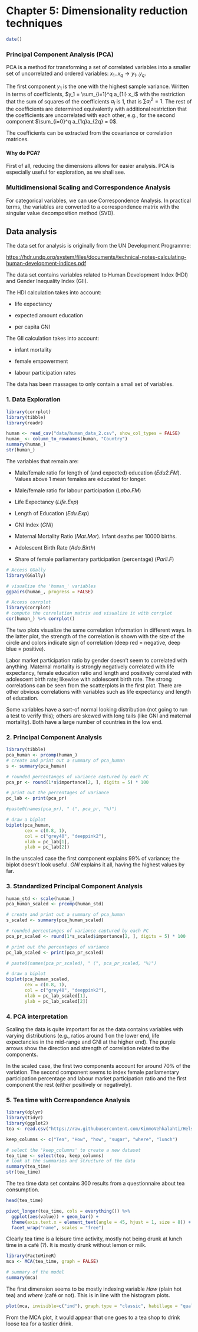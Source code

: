 # Chapter 5: Dimensionality reduction techniques

```r
date()
```

### Principal Component Analysis (PCA)

PCA is a method for transforming a set of correlated variables into a smaller set of uncorrelated and ordered variables: $x_1 .. x_q \to y_1 .. y_q$.

The first component $y_1$ is the one with the highest sample variance. Written in terms of coefficients, $y_1 = \sum_{i=1}^q a_{1i} x_i$ with the restriction that the sum of squares of the coefficients $a_i$ is 1, that is $\sum a_i^2 = 1$. The rest of the coefficients are determined equivalently with additional restriction that the coefficients are uncorrelated with each other, e.g., for the second component $\sum_{i=0}^q a_{1q}a_{2q} = 0$.

The coefficients can be extracted from the covariance or correlation matrices.

#### Why do PCA?

First of all, reducing the dimensions allows for easier analysis. PCA is especially useful for exploration, as we shall see.

### Multidimensional Scaling and Correspondence Analysis

For categorical variables, we can use Correspondence Analysis. In practical terms, the variables are converted to a correspondence matrix with the singular value decomposition method (SVD).

## Data analysis

The data set for analysis is originally from the UN Development Programme:

<https://hdr.undp.org/system/files/documents/technical-notes-calculating-human-development-indices.pdf>

The data set contains variables related to Human Development Index (HDI) and Gender Inequality Index (GII).

The HDI calculation takes into account:

-   life expectancy

-   expected amount education

-   per capita GNI

The GII calculation takes into account:

-   infant mortality

-   female empowerment

-   labour participation rates

The data has been massages to only contain a small set of variables.

### 1. Data Exploration

```r
library(corrplot)
library(tibble)
library(readr)

human <- read_csv("data/human_data_2.csv", show_col_types = FALSE)
human_ <- column_to_rownames(human, "Country")
summary(human_)
str(human_)
```

The variables that remain are:

-   Male/female ratio for length of (and expected) education (*Edu2.FM*). Values above 1 mean females are educated for longer.

-   Male/female ratio for labour participation (*Labo.FM*)

-   Life Expectancy (*Life.Exp*)

-   Length of Education (*Edu.Exp*)

-   GNI Index (*GNI*)

-   Maternal Mortality Ratio (*Mat.Mor*). Infant deaths per 10000 births.

-   Adolescent Birth Rate (*Ado.Birth*)

-   Share of female parliamentary participation (percentage) (*Parli.F*)

```r
# Access GGally
library(GGally)

# visualize the 'human_' variables
ggpairs(human_, progress = FALSE)
```

```r
# Access corrplot
library(corrplot)
# compute the correlation matrix and visualize it with corrplot
cor(human_) %>% corrplot()
```

The two plots visualize the same correlation information in different ways. In the latter plot, the strength of the correlation is shown with the size of the circle and colors indicate sign of correlation (deep red = negative, deep blue = positive).

Labor market participation ratio by gender doesn't seem to correlated with anything. Maternal mortality is strongly negatively correlated with life expectancy, female education ratio and length and positively correlated with adolescent birth rate; likewise with adolescent birth rate. The strong correlations can be seen from the scatterplots in the first plot. There are other obvious correlations with variables such as life expectancy and length of education.

Some variables have a sort-of normal looking distribution (not going to run a test to verify this); others are skewed with long tails (like GNI and maternal mortality). Both have a large number of countries in the low end.

### 2. Principal Component Analysis

```r
library(tibble)
pca_human <- prcomp(human_)
# create and print out a summary of pca_human
s <- summary(pca_human)

# rounded percentanges of variance captured by each PC
pca_pr <- round(1*s$importance[2, ], digits = 5) * 100

# print out the percentages of variance
pc_lab <- print(pca_pr)

#paste0(names(pca_pr), " (", pca_pr, "%)")
```

```r

# draw a biplot
biplot(pca_human,
       cex = c(0.8, 1),
       col = c("grey40", "deeppink2"),
       xlab = pc_lab[1],
       ylab = pc_lab[2])
```

In the unscaled case the first component explains 99% of variance; the biplot doesn't look useful. *GNI* explains it all, having the highest values by far.

### 3. Standardized Principal Component Analysis

```r
human_std <- scale(human_)
pca_human_scaled <- prcomp(human_std)

# create and print out a summary of pca_human
s_scaled <- summary(pca_human_scaled)

# rounded percentanges of variance captured by each PC
pca_pr_scaled <- round(1*s_scaled$importance[2, ], digits = 5) * 100

# print out the percentages of variance
pc_lab_scaled <- print(pca_pr_scaled)

# paste0(names(pca_pr_scaled), " (", pca_pr_scaled, "%)")
```

```r
# draw a biplot
biplot(pca_human_scaled,
       cex = c(0.8, 1),
       col = c("grey40", "deeppink2"),
       xlab = pc_lab_scaled[1],
       ylab = pc_lab_scaled[2])
```

### 4. PCA interpretation

Scaling the data is quite important for as the data contains variables with varying distributions (e.g., ratios around 1 on the lower end, life expectancies in the mid-range and GNI at the higher end). The purple arrows show the direction and strength of correlation related to the components.

In the scaled case, the first two components account for around 70% of the variation. The second component seems to index female parliamentary participation percentage and labour market participation ratio and the first component the rest (either positively or negatively).

### 5. Tea time with Correspondence Analysis

```r
library(dplyr)
library(tidyr)
library(ggplot2)
tea <- read.csv("https://raw.githubusercontent.com/KimmoVehkalahti/Helsinki-Open-Data-Science/master/datasets/tea.csv", stringsAsFactors = TRUE)

keep_columns <- c("Tea", "How", "how", "sugar", "where", "lunch")

# select the 'keep_columns' to create a new dataset
tea_time <- select(tea, keep_columns)
# look at the summaries and structure of the data
summary(tea_time)
str(tea_time)
```

The tea time data set contains 300 results from a questionnaire about tea consumption.

```r
head(tea_time)
```

```r
pivot_longer(tea_time, cols = everything()) %>% 
  ggplot(aes(value)) + geom_bar() +
  theme(axis.text.x = element_text(angle = 45, hjust = 1, size = 8)) +
  facet_wrap("name", scales = "free")
```

Clearly tea time is a leisure time activity, mostly not being drunk at lunch time in a café (?). It is mostly drunk without lemon or milk.

```r
library(FactoMineR)
mca <- MCA(tea_time, graph = FALSE)

# summary of the model
summary(mca)
```

The first dimension seems to be mostly indexing variable *How* (plain hot tea) and *where* (café or not). This is in line with the histogram plots.

```r
plot(mca, invisible=c("ind"), graph.type = "classic", habillage = "quali")
```

From the MCA plot, it would appear that one goes to a tea shop to drink loose tea for a tastier drink.

